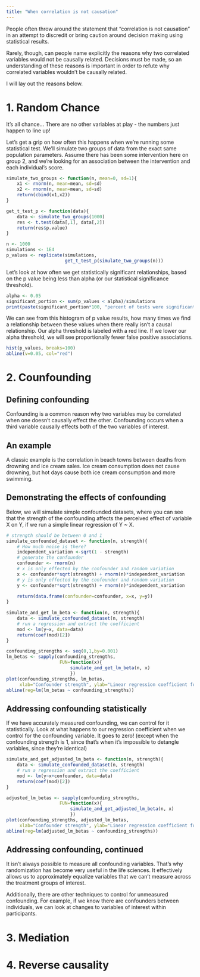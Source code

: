```yaml
---
title: "When correlation is not causation"
---
```


People often throw around the statement that "correlation is not causation" in an attempt to discredit or bring caution around decision making using statistical results.

Rarely, though, can people name explicitly the reasons why two correlated variables would not be causally related. Decisions must be made, so an understanding of these reasons is important in order to refute why correlated variables wouldn't be causally related.

I will lay out the reasons below.


# 1. Random Chance
It's all chance... There are no other variables at play - the numbers just happen to line up!

Let's get a grip on how often this happens when we're running some statistical test. We'll simulate two groups of data from the exact same population parameters. Assume there has been some intervention here on group 2, and we're looking for an association between the intervention and each individual's score.


```r
simulate_two_groups <- function(n, mean=0, sd=1){
    x1 <- rnorm(n, mean=mean, sd=sd)
    x2 <- rnorm(n, mean=mean, sd=sd)
    return(cbind(x1,x2))
}

get_t_test_p <- function(data){
    data <- simulate_two_groups(1000)
    res <- t.test(data[,1], data[,2])
    return(res$p.value)
}

n <- 1000
simulations <- 1E4
p_values <- replicate(simulations, 
                      get_t_test_p(simulate_two_groups(n)))
```


Let's look at how often we get statistically significant relationships, based on the p value being less than alpha (or our statistical significance threshold). 

```r
alpha <- 0.05
significant_portion <- sum(p_values < alpha)/simulations
print(paste(significant_portion*100, "percent of tests were significant."))

```

We can see from this histogram of p value results, how many times we find a relationship between these values when there really isn't a causal relationship. Our alpha threshold is labeled with a red line. If we lower our alpha threshold, we will see proportionally fewer false positive associations.

```r
hist(p_values, breaks=100)
abline(v=0.05, col="red")
```



# 2. Counfounding

## Defining confounding
Confounding is a common reason why two variables may be correlated when one doesn't causally effect the other. Confounding occurs when a third variable causally effects both of the two variables of interest.

## An example
A classic example is the correlation in beach towns between deaths from drowning and ice cream sales. Ice cream consumption does not cause drowning, but hot days cause both ice cream consumption and more swimming.

## Demonstrating the effects of confounding
Below, we will simulate simple confounded datasets, where you can see that the strength of the confounding affects the perceived effect of variable X on Y, if we run a simple linear regression of Y ~ X.
```r
# strength should be between 0 and 1
simulate_confounded_dataset <- function(n, strength){
    # How much noise is there?
    independent_variation <-sqrt(1 - strength)
    # generate the confounder
    confounder <- rnorm(n)
    # x is only effected by the confounder and random variation
    x <- confounder*sqrt(strength) + rnorm(n)*independent_variation 
    # y is only effected by the confounder and random variation
    y <- confounder*sqrt(strength) + rnorm(n)*independent_variation 
    
    return(data.frame(confounder=confounder, x=x, y=y))
}

simulate_and_get_lm_beta <- function(n, strength){
    data <- simulate_confounded_dataset(n, strength)
    # run a regression and extract the coefficient
    mod <- lm(y~x, data=data)
    return(coef(mod)[2])
}

confounding_strengths <- seq(0,1,by=0.001) 
lm_betas <- sapply(confounding_strengths, 
                    FUN=function(x){
                        simulate_and_get_lm_beta(n, x)
                        })
plot(confounding_strengths, lm_betas,
     xlab="Confounder strength", ylab="Linear regression coefficient for var X")
abline(reg=lm(lm_betas ~ confounding_strengths))
```

## Addressing confounding statistically
If we have accurately measured confounding, we can control for it statistically. Look at what happens to our regression coefficient when we control for the confounding variable. It goes to zero! (except when the confounding strength is 1, since that's when it's impossible to detangle variables, since they're identical)

```r
simulate_and_get_adjusted_lm_beta <- function(n, strength){
    data <- simulate_confounded_dataset(n, strength)
    # run a regression and extract the coefficient
    mod <- lm(y~x+confounder, data=data)
    return(coef(mod)[2])
}

adjusted_lm_betas <- sapply(confounding_strengths, 
                    FUN=function(x){
                        simulate_and_get_adjusted_lm_beta(n, x)
                        })
plot(confounding_strengths, adjusted_lm_betas,
     xlab="Confounder strength", ylab="Linear regression coefficient for var X")
abline(reg=lm(adjusted_lm_betas ~ confounding_strengths))
```

## Addressing confounding, continued
It isn't always possible to measure all confounding variables. That's why randomization has become very useful in the life sciences. It effectively allows us to approximately equalize variables that we can't measure across the treatment groups of interest. 

Additionally, there are other techniques to control for unmeasured confounding. For example, if we know there are confounders between individuals, we can look at changes to variables of interest within participants.

# 3. Mediation


# 4. Reverse causality
